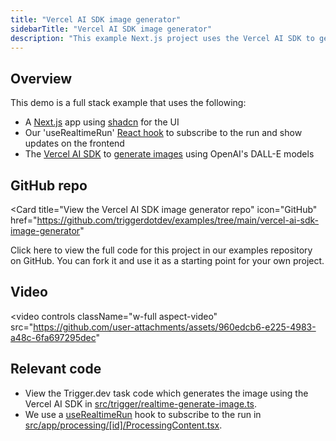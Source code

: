 ```yaml
---
title: "Vercel AI SDK image generator"
sidebarTitle: "Vercel AI SDK image generator"
description: "This example Next.js project uses the Vercel AI SDK to generate images from a prompt."
---
```



## Overview

This demo is a full stack example that uses the following:

- A [Next.js](https://nextjs.org/) app using [shadcn](https://ui.shadcn.com/) for the UI
- Our 'useRealtimeRun' [React hook](/realtime/react-hooks/realtime) to subscribe to the run and show updates on the frontend
- The [Vercel AI SDK](https://sdk.vercel.ai/docs/introduction) to [generate images](https://sdk.vercel.ai/docs/ai-sdk-core/image-generation) using OpenAI's DALL-E models

## GitHub repo

<Card
  title="View the Vercel AI SDK image generator repo"
  icon="GitHub"
  href="https://github.com/triggerdotdev/examples/tree/main/vercel-ai-sdk-image-generator"
>
  Click here to view the full code for this project in our examples repository on GitHub. You can
  fork it and use it as a starting point for your own project.
</Card>

## Video

<video
  controls
  className="w-full aspect-video"
  src="https://github.com/user-attachments/assets/960edcb6-e225-4983-a48c-6fa697295dec"
></video>

## Relevant code

- View the Trigger.dev task code which generates the image using the Vercel AI SDK in [src/trigger/realtime-generate-image.ts](https://github.com/triggerdotdev/examples/tree/main/vercel-ai-sdk-image-generator/src/trigger/realtime-generate-image.ts).
- We use a [useRealtimeRun](/realtime/react-hooks/realtime#userealtimerun) hook to subscribe to the run in [src/app/processing/[id]/ProcessingContent.tsx](https://github.com/triggerdotdev/examples/tree/main/vercel-ai-sdk-image-generator/src/app/processing/[id]/ProcessingContent.tsx).

<RealtimeLearnMore />
